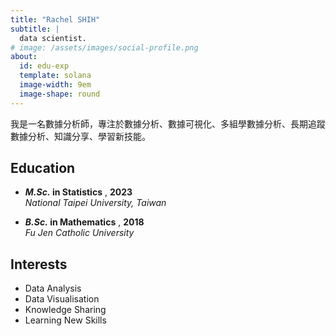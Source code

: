 ```yaml
---
title: "Rachel SHIH"
subtitle: |
  data scientist.
# image: /assets/images/social-profile.png
about:
  id: edu-exp
  template: solana
  image-width: 9em
  image-shape: round
---
```


::: {#edu-exp}
:::

我是一名數據分析師，專注於數據分析、數據可視化、多組學數據分析、長期追蹤數據分析、知識分享、學習新技能。

:::: {.grid}

::: {.g-col-12 .g-col-md-8 style="text-align: left;"}
## Education

- **_M.Sc._ in Statistics** , **2023**  
  *National Taipei University, Taiwan*

- **_B.Sc._ in Mathematics** , **2018**  
  *Fu Jen Catholic University*
:::

::: {.g-col-12 .g-col-md-4 style="text-align: left;"}
## Interests

- Data Analysis
- Data Visualisation
- Knowledge Sharing
- Learning New Skills
:::

::::